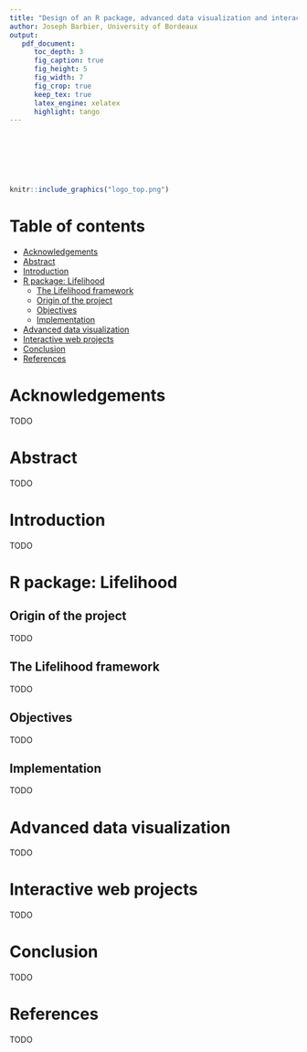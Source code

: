 ```yaml
---
title: "Design of an R package, advanced data visualization and interactive web projects"
author: Joseph Barbier, University of Bordeaux
output:
   pdf_document:
      toc_depth: 3
      fig_caption: true
      fig_height: 5
      fig_width: 7
      fig_crop: true
      keep_tex: true
      latex_engine: xelatex
      highlight: tango
---
```



\

\

\

```r
knitr::include_graphics("logo_top.png")
```

\newpage

# Table of contents \

- [Acknowledgements](#acknowledgements) \
- [Abstract](#abstract) \
- [Introduction](#introduction) \
- [R package: Lifelihood](#r-package-lifelihood)
   - [The Lifelihood framework](#the-lifelihood-framework)
   - [Origin of the project](#origin-of-the-project)
   - [Objectives](#objectives)
   - [Implementation](#implementation) \
- [Advanced data visualization](#advanced-data-visualization) \
- [Interactive web projects](#interactive-web-projects) \
- [Conclusion](#conclusion) \
- [References](#references)

\newpage

# Acknowledgements

TODO

\newpage

# Abstract

TODO

\newpage

# Introduction

TODO

\newpage

# R package: Lifelihood

## Origin of the project

TODO

## The Lifelihood framework

TODO

## Objectives

TODO

## Implementation

TODO

\newpage

# Advanced data visualization

TODO

\newpage

# Interactive web projects

TODO

\newpage

# Conclusion

TODO

\newpage

# References

TODO